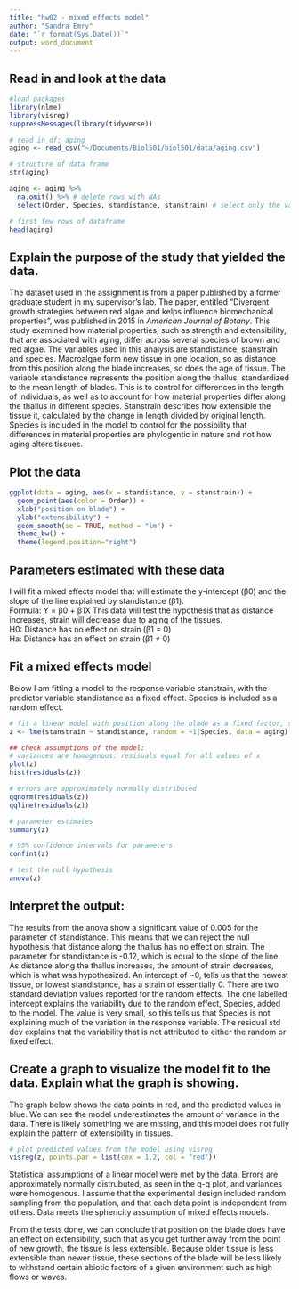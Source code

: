 ```yaml
---
title: "hw02 - mixed effects model"
author: "Sandra Emry"
date: "`r format(Sys.Date())`" 
output: word_document
---
```


## Read in and look at the data

```r
#load packages
library(nlme)
library(visreg)
suppressMessages(library(tidyverse))

# read in df: aging
aging <- read_csv("~/Documents/Biol501/biol501/data/aging.csv")

# structure of data frame
str(aging)

aging <- aging %>% 
  na.omit() %>% # delete rows with NAs
  select(Order, Species, standistance, stanstrain) # select only the variables used in this analysis

# first few rows of dataframe
head(aging)

```

## Explain the purpose of the study that yielded the data.
The dataset used in the assignment is from a paper published by a former graduate student in my supervisor's lab. The paper, entitled "Divergent growth strategies between red algae and kelps influence biomechanical properties", was published in 2015 in *American Journal of Botany*. This study examined how material properties, such as strength and extensibility, that are associated with aging, differ across several species of brown and red algae. The variables used in this analysis are standistance, stanstrain and species. Macroalgae form new tissue in one location, so as distance from this position along the blade increases, so does the age of tissue. The variable standistance represents the position along the thallus, standardized to the mean length of blades. This is to control for differences in the length of individuals, as well as to account for how material properties differ along the thallus in different species. Stanstrain describes how extensible the tissue it, calculated by the change in length divided by original length. Species is included in the model to control for the possibility that differences in material properties are phylogentic in nature and not how aging alters tissues.

## Plot the data
```r
ggplot(data = aging, aes(x = standistance, y = stanstrain)) + 
  geom_point(aes(color = Order)) +
  xlab("position on blade") + 
  ylab("extensibility") + 
  geom_smooth(se = TRUE, method = "lm") +
  theme_bw() +
  theme(legend.position="right")

```

## Parameters estimated with these data
I will fit a mixed effects model that will estimate the y-intercept (β0) and the slope of the line explained by standistance (β1).  
Formula: Y = β0 + β1X
This data will test the hypothesis that as distance increases, strain will decrease due to aging of the tissues.   
H0: Distance has no effect on strain (β1 = 0)  
Ha: Distance has an effect on strain (β1 ≠ 0)  

## Fit a mixed effects model
Below I am fitting a model to the response variable stanstrain, with the predictor variable standistance as a fixed effect. Species is included as a random effect. 

```r
# fit a linear model with position along the blade as a fixed factor, species as random factor and breaking strain as the response variable
z <- lme(stanstrain ~ standistance, random = ~1|Species, data = aging)

## check assumptions of the model: 
# variances are homogenous: resisuals equal for all values of x
plot(z)
hist(residuals(z))

# errors are approximately normally distributed 
qqnorm(residuals(z))
qqline(residuals(z))

# parameter estimates
summary(z)

# 95% confidence intervals for parameters
confint(z)

# test the null hypothesis
anova(z)
```

## Interpret the output: 

The results from the anova show a significant value of 0.005 for the parameter of standistance. This means that we can reject the null hypothesis that distance along the thallus has no effect on strain. The parameter for standistance is -0.12, which is equal to the slope of the line. As distance along the thallus increases, the amount of strain decreases, which is what was hypothesized. An intercept of ~0, tells us that the newest tissue, or lowest standistance, has a strain of essentially 0. 
There are two standard deviation values reported for the random effects. The one labelled intercept explains the variability due to the random effect, Species, added to the model. The value is very small, so this tells us that Species is not explaining much of the variation in the response variable. The residual std dev explains that the variability that is not attributed to either the random or fixed effect. 

## Create a graph to visualize the model fit to the data. Explain what the graph is showing.
The graph below shows the data points in red, and the predicted values in blue. We can see the model underestimates the amount of variance in the data. There is likely something we are missing, and this model does not fully explain the pattern of extensibility in tissues. 
```r

# plot predicted values from the model using visreg
visreg(z, points.par = list(cex = 1.2, col = "red"))

```

Statistical assumptions of a linear model were met by the data. Errors are approximately normally distrubuted, as seen in the q-q plot, and variances were homogenous. I assume that the experimental design included random sampling from the population, and that each data point is independent from others. Data meets the sphericity assumption of mixed effects models.

From the tests done, we can conclude that position on the blade does have an effect on extensibility, such that as you get further away from the point of new  growth, the tissue is less extensible. Because older tissue is less extensible than newer tissue, these sections of the blade will be less likely to withstand certain abiotic factors of a given environment such as high flows or waves. 
